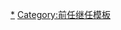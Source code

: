 {{leader|{{{1}}}|[[日本天皇列表]]|{{{2}}}}}
{{leader|{{{3}}}|日本天皇列表|{{{4}}}}}
<noinclude>[[Category:日本天皇模板|*]][[Category:前任继任模板]]</noinclude>